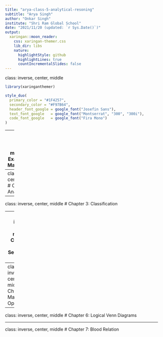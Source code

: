 ```yaml
---
title: "arya-class-5-analytical-resoning"
subtitle: "Arya Singh"
author: "Onkar Singh"
institute: "Shri Ram Global School"
date: "2021/11/20 (updated: `r Sys.Date()`)"
output:
  xaringan::moon_reader:
    css: xaringan-themer.css
    lib_dir: libs
    nature:
      highlightStyle: github
      highlightLines: true
      countIncrementalSlides: false
---
```

class: inverse, center, middle
```r
library(xaringanthemer)

style_duo(
  primary_color = "#1F4257",
  secondary_color = "#F97B64",
  header_font_google = google_font("Josefin Sans"),
  text_font_google   = google_font("Montserrat", "300", "300i"),
  code_font_google   = google_font("Fira Mono")
)
```





---
class: inverse, center, middle
Final Exam on 25th March(Friday)

9am to 1030am 

693 172 0881

Ms. Nidhi Agrawal
nidhi.a@srgsomr.org

School Textbook

---
class: inverse, center, middle
# Chapter 2: Analogy

---
class: inverse, center, middle
# Chapter 3:  Classification

---
class: inverse, center, middle
# Chapter 4: Logical Sequence of Words

---
class: inverse, center, middle
# Chapter 5: Mathematical Operations

---
class: inverse, center, middle
# Chapter 6: Logical Venn Diagrams


---
class: inverse, center, middle
# Chapter 7: Blood Relation






